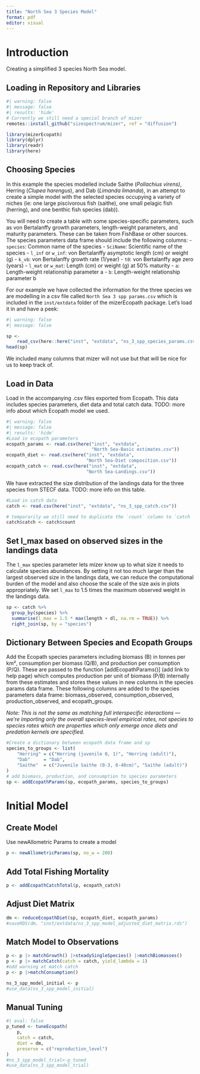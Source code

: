 ```yaml
---
title: "North Sea 3 Species Model"
format: pdf
editor: visual
---
```


# Introduction

Creating a simplified 3 species North Sea model.

## Loading in Repository and Libraries

```r
#| warning: false
#| message: false
#| results: 'hide'
# Currently we still need a special branch of mizer
remotes::install_github("sizespectrum/mizer", ref = "diffusion")

library(mizerEcopath)
library(dplyr)
library(readr)
library(here)
```

## Choosing Species

In this example the species modelled include Saithe (*Pollachius virens)*, Herring (*Clupea harengus*), and Dab (*Limanda limanda*), in an attempt to create a simple model with the selected species occupying a variety of niches (ie: one large piscivorous fish (saithe), one small pelagic fish (herring), and one benthic fish species (dab)).

You will need to create a table with some species-specific parameters, such as von Bertalanffy growth parameters, length-weight parameters, and maturity parameters. These can be taken from FishBase or other sources. The species parameters data frame should include the following columns: - `species`: Common name of the species - `SciName`: Scientific name of the species - `l_inf` or `w_inf`: von Bertalanffy asymptotic length (cm) or weight (g) - `k_vb`: von Bertalanffy growth rate (1/year) - `t0`: von Bertalanffy age zero (years) - `l_mat` or `w_mat`: Length (cm) or weight (g) at 50% maturity - `a`: Length-weight relationship parameter a - `b`: Length-weight relationship parameter b

For our example we have collected the information for the three species we are modelling in a csv file called `North Sea 3 spp params.csv` which is included in the `inst/extdata` folder of the mizerEcopath package. Let's load it in and have a peek:

```r
#| warning: false
#| message: false

sp <- 
    read_csv(here::here("inst", "extdata", "ns_3_spp_species_params.csv"))
head(sp)
```

We included many columns that mizer will not use but that will be nice for us to keep track of.

## Load in Data

Load in the accompanying .csv files exported from Ecopath. This data includes species parameters, diet data and total catch data. TODO: more info about which Ecopath model we used.

```r
#| warning: false
#| message: false
#| results: 'hide'
#Load in ecopath parameters
ecopath_params <- read.csv(here("inst", "extdata",
                                "North Sea-Basic estimates.csv"))
ecopath_diet <- read.csv(here("inst", "extdata",
                              "North Sea-Diet composition.csv"))
ecopath_catch <- read.csv(here("inst", "extdata",
                              "North Sea-Landings.csv"))
```

We have extracted the size distribution of the landings data for the three species from STECF data. TODO: more info on this table.

```r
#Load in catch data
catch <- read.csv(here("inst", "extdata", "ns_3_spp_catch.csv"))

# temporarily we still need to duplicate the `count` column to `catch
catch$catch <- catch$count
```

## Set l_max based on observed sizes in the landings data

The `l_max` species parameter lets mizer know up to what size it needs to calculate species abundances. By setting it not too much larger than the largest observed size in the landings data, we can reduce the computational burden of the model and also choose the scale of the size axis in plots appropriately. We set `l_max` to 1.5 times the maximum observed weight in the landings data.

```r
sp <- catch %>%
  group_by(species) %>%
  summarise(l_max = 1.5 * max(length + dl, na.rm = TRUE)) %>%
  right_join(sp, by = "species")
```

## Dictionary Between Species and Ecopath Groups

Add the Ecopath species parameters including biomass (B) in tonnes per km², consumption per biomass (Q/B), and production per consumption (P/Q). These are passed to the function \[addEcopathParams()\] (add link to help page) which computes production per unit of biomass (P/B) internally from these estimates and stores these values in new columns in the species params data frame. These following columns are added to the species parameters data frame: biomass_observed, consumption_observed, production_observed, and ecopath_groups.

*Note: This is not the same as matching full interspecific interactions — we’re importing only the overall species-level empirical rates, not species to species rates which are properties which only emerge once diets and predation kernels are specified.*

```r
#Create a dictionary between ecopath data frame and sp
species_to_groups <- list(
    "Herring" = c("Herring (juvenile 0, 1)", "Herring (adult)"),
    "Dab"     = "Dab",
    "Saithe"  = c("Juvenile Saithe (0-3, 0-40cm)", "Saithe (adult)")
)
# add biomass, production, and consumption to species parameters
sp <- addEcopathParams(sp, ecopath_params, species_to_groups)
```

# Initial Model

## Create Model

Use newAllometric Params to create a model

```r
p <- newAllometricParams(sp, no_w = 200)
```

## Add Total Fishing Mortality

```r
p <- addEcopathCatchTotal(p, ecopath_catch)
```

## Adjust Diet Matrix

```r
dm <- reduceEcopathDiet(sp, ecopath_diet, ecopath_params)
#saveRDS(dm, "inst/extdata/ns_3_spp_model_adjusted_diet_matrix.rds")
```

## Match Model to Observations

```r
p <- p |> matchGrowth() |>steadySingleSpecies() |>matchBiomasses()
p <- p |> matchCatch(catch = catch, yield_lambda = 1) 
#odd warning at match catch
p <- p |>matchConsumption()

ns_3_spp_model_initial <- p
#use_data(ns_3_spp_model_initial)
```

## Manual Tuning

```r
#| eval: false
p_tuned <- tuneEcopath(
    p, 
    catch = catch, 
    diet = dm,
    preserve = c("reproduction_level")
)
#ns_3_spp_model_trial<-p_tuned
#use_data(ns_3_spp_model_trial)

```
